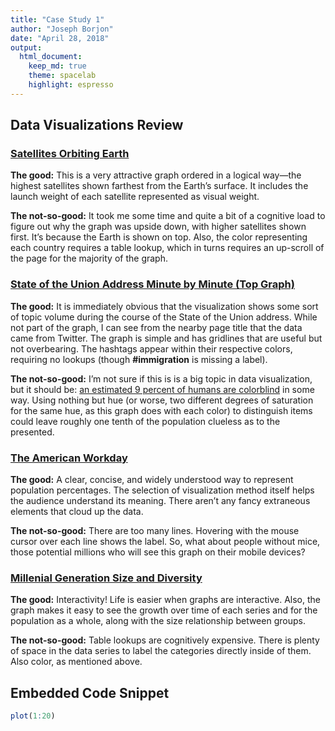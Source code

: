 ```yaml
---
title: "Case Study 1"
author: "Joseph Borjon"
date: "April 28, 2018"
output:
  html_document:
    keep_md: true
    theme: spacelab
    highlight: espresso
---
```


## Data Visualizations Review

### [Satellites Orbiting Earth](https://qz.com/296941/interactive-graphic-every-active-satellite-orbiting-earth)

**The good:** This is a very attractive graph ordered in a logical way—the highest satellites shown farthest from the Earth's surface. It includes the launch weight of each satellite represented as visual weight. 

**The not-so-good:** It took me some time and quite a bit of a cognitive load to figure out why the graph was upside down, with higher satellites shown first. It's because the Earth is shown on top. Also, the color representing each country requires a table lookup, which in turns requires an up-scroll of the page for the majority of the graph.

### [State of the Union Address Minute by Minute (Top Graph)](http://twitter.github.io/interactive/sotu2014/#p1)

**The good:** It is immediately obvious that the visualization shows some sort of topic volume during the course of the State of the Union address. While not part of the graph, I can see from the nearby page title that the data came from Twitter. The graph is simple and has gridlines that are useful but not overbearing. The hashtags appear within their respective colors, requiring no lookups (though **#immigration** is missing a label).

**The not-so-good:** I'm not sure if this is is a big topic in data visualization, but it should be: [an estimated 9 percent of humans are colorblind](https://en.wikipedia.org/wiki/Color_blindness) in some way. Using nothing but hue (or worse, two different degrees of saturation for the same hue, as this graph does with each color) to distinguish items could leave roughly one tenth of the population clueless as to the presented.

### [The American Workday](https://www.npr.org/sections/money/2014/08/27/343415569/whos-in-the-office-the-american-workday-in-one-graph?/templates/story/story_php=)

**The good:** A clear, concise, and widely understood way to represent population percentages. The selection of visualization method itself helps the audience understand its meaning. There aren't any fancy extraneous elements that cloud up the data.

**The not-so-good:** There are too many lines. Hovering with the mouse cursor over each line shows the label. So, what about people without mice, those potential millions who will see this graph on their mobile devices?

### [Millenial Generation Size and Diversity](http://money.cnn.com/interactive/economy/diversity-millennials-boomers/)

**The good:** Interactivity! Life is easier when graphs are interactive. Also, the graph makes it easy to see the growth over time of each series and for the population as a whole, along with the size relationship between groups.

**The not-so-good:** Table lookups are cognitively expensive. There is plenty of space in the data series to label the categories directly inside of them. Also color, as mentioned above.

## Embedded Code Snippet

```r
plot(1:20)
```
